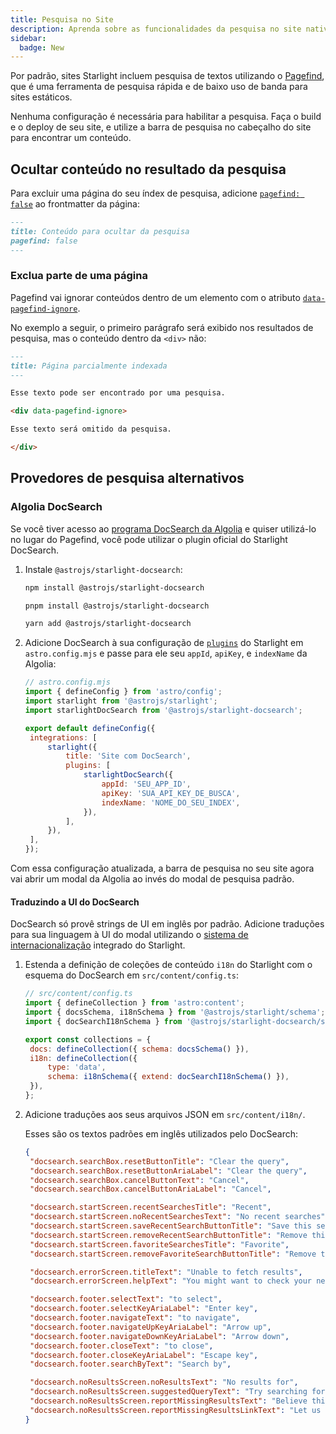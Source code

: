 ```yaml
---
title: Pesquisa no Site
description: Aprenda sobre as funcionalidades da pesquisa no site nativa do Starlight e como customizá-las.
sidebar:
  badge: New
---
```



Por padrão, sites Starlight incluem pesquisa de textos utilizando o [Pagefind](https://pagefind.app/), que é uma ferramenta de pesquisa rápida e de baixo uso de banda para sites estáticos.

Nenhuma configuração é necessária para habilitar a pesquisa. Faça o build e o deploy de seu site, e utilize a barra de pesquisa no cabeçalho do site para encontrar um conteúdo.

## Ocultar conteúdo no resultado da pesquisa

Para excluir uma página do seu índex de pesquisa, adicione [`pagefind: false`](/pt-br/reference/frontmatter/#pagefind) ao frontmatter da página:

```md title="src/content/docs/não-indexado.md" ins={3}
---
title: Conteúdo para ocultar da pesquisa
pagefind: false
---
```

### Exclua parte de uma página

Pagefind vai ignorar conteúdos dentro de um elemento com o atributo [`data-pagefind-ignore`](https://pagefind.app/docs/indexing/#removing-individual-elements-from-the-index).

No exemplo a seguir, o primeiro parágrafo será exibido nos resultados de pesquisa, mas o conteúdo dentro da `<div>` não:

```md title="src/content/docs/parcialmente-indexado.md" ins="data-pagefind-ignore"
---
title: Página parcialmente indexada
---

Esse texto pode ser encontrado por uma pesquisa.

<div data-pagefind-ignore>

Esse texto será omitido da pesquisa.

</div>
```

## Provedores de pesquisa alternativos

### Algolia DocSearch

Se você tiver acesso ao [programa DocSearch da Algolia](https://docsearch.algolia.com/) e quiser utilizá-lo no lugar do Pagefind, você pode utilizar o plugin oficial do Starlight DocSearch.

1. Instale `@astrojs/starlight-docsearch`:

   <Tabs>

   <TabItem label="npm">

   ```sh
   npm install @astrojs/starlight-docsearch
   ```

   </TabItem>

   <TabItem label="pnpm">

   ```sh
   pnpm install @astrojs/starlight-docsearch
   ```

   </TabItem>

   <TabItem label="Yarn">

   ```sh
   yarn add @astrojs/starlight-docsearch
   ```

   </TabItem>

   </Tabs>

2. Adicione DocSearch à sua configuração de [`plugins`](/pt-br/reference/configuration/#plugins) do Starlight em `astro.config.mjs` e passe para ele seu `appId`, `apiKey`, e `indexName` da Algolia:

   ```js ins={4,10-16}
   // astro.config.mjs
   import { defineConfig } from 'astro/config';
   import starlight from '@astrojs/starlight';
   import starlightDocSearch from '@astrojs/starlight-docsearch';

   export default defineConfig({
   	integrations: [
   		starlight({
   			title: 'Site com DocSearch',
   			plugins: [
   				starlightDocSearch({
   					appId: 'SEU_APP_ID',
   					apiKey: 'SUA_API_KEY_DE_BUSCA',
   					indexName: 'NOME_DO_SEU_INDEX',
   				}),
   			],
   		}),
   	],
   });
   ```

Com essa configuração atualizada, a barra de pesquisa no seu site agora vai abrir um modal da Algolia ao invés do modal de pesquisa padrão.

#### Traduzindo a UI do DocSearch

DocSearch só provê strings de UI em inglês por padrão.
Adicione traduções para sua linguagem à UI do modal utilizando o [sistema de internacionalização](/pt-br/guides/i18n/#traduza-a-ui-do-starlight) integrado do Starlight.

1. Estenda a definição de coleções de conteúdo `i18n` do Starlight com o esquema do DocSearch em `src/content/config.ts`:

   ```js ins={4} ins=/{ extend: .+ }/
   // src/content/config.ts
   import { defineCollection } from 'astro:content';
   import { docsSchema, i18nSchema } from '@astrojs/starlight/schema';
   import { docSearchI18nSchema } from '@astrojs/starlight-docsearch/schema';

   export const collections = {
   	docs: defineCollection({ schema: docsSchema() }),
   	i18n: defineCollection({
   		type: 'data',
   		schema: i18nSchema({ extend: docSearchI18nSchema() }),
   	}),
   };
   ```

2. Adicione traduções aos seus arquivos JSON em `src/content/i18n/`.

   Esses são os textos padrões em inglês utilizados pelo DocSearch:

   ```json title="src/content/i18n/en.json"
   {
   	"docsearch.searchBox.resetButtonTitle": "Clear the query",
   	"docsearch.searchBox.resetButtonAriaLabel": "Clear the query",
   	"docsearch.searchBox.cancelButtonText": "Cancel",
   	"docsearch.searchBox.cancelButtonAriaLabel": "Cancel",

   	"docsearch.startScreen.recentSearchesTitle": "Recent",
   	"docsearch.startScreen.noRecentSearchesText": "No recent searches",
   	"docsearch.startScreen.saveRecentSearchButtonTitle": "Save this search",
   	"docsearch.startScreen.removeRecentSearchButtonTitle": "Remove this search from history",
   	"docsearch.startScreen.favoriteSearchesTitle": "Favorite",
   	"docsearch.startScreen.removeFavoriteSearchButtonTitle": "Remove this search from favorites",

   	"docsearch.errorScreen.titleText": "Unable to fetch results",
   	"docsearch.errorScreen.helpText": "You might want to check your network connection.",

   	"docsearch.footer.selectText": "to select",
   	"docsearch.footer.selectKeyAriaLabel": "Enter key",
   	"docsearch.footer.navigateText": "to navigate",
   	"docsearch.footer.navigateUpKeyAriaLabel": "Arrow up",
   	"docsearch.footer.navigateDownKeyAriaLabel": "Arrow down",
   	"docsearch.footer.closeText": "to close",
   	"docsearch.footer.closeKeyAriaLabel": "Escape key",
   	"docsearch.footer.searchByText": "Search by",

   	"docsearch.noResultsScreen.noResultsText": "No results for",
   	"docsearch.noResultsScreen.suggestedQueryText": "Try searching for",
   	"docsearch.noResultsScreen.reportMissingResultsText": "Believe this query should return results?",
   	"docsearch.noResultsScreen.reportMissingResultsLinkText": "Let us know."
   }
   ```
